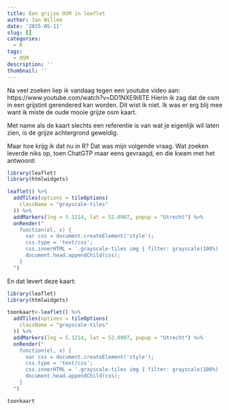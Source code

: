 ```yaml
---
title: Een grijze OSM in leaflet
author: Jan Willem
date: '2025-05-11'
slug: []
categories:
  - R
tags:
  - OSM
description: ''
thumbnail: ''
---
```

Na veel zoeken liep ik vandaag tegen een youtube video aan: https://www.youtube.com/watch?v=DD1NXE9i8TE  Hierin ik zag dat de osm in een grijstint gerendered kan worden. Dit wist ik niet. Ik was er erg blij mee want ik miste de oude mooie grijze osm kaart. 

Met name als de kaart slechts een referentie is van wat je eigenlijk wil laten zien, is de grijze achtergrond geweldig.

Maar hoe krijg ik dat nu in R? Dat was mijn volgende vraag. Wat zoeken leverde niks op, toen ChatGTP maar eens gevraagd, en die kwam met het antwoord:

```r
library(leaflet)
library(htmlwidgets)

leaflet() %>%
  addTiles(options = tileOptions(
    className = "grayscale-tiles"
  )) %>%
  addMarkers(lng = 5.1214, lat = 52.0907, popup = "Utrecht") %>%
  onRender("
    function(el, x) {
      var css = document.createElement('style');
      css.type = 'text/css';
      css.innerHTML = '.grayscale-tiles img { filter: grayscale(100%) !important; }';
      document.head.appendChild(css);
    }
  ")
```

En dat levert deze kaart:

```r
library(leaflet)
library(htmlwidgets)

toonkaart<-leaflet() %>%
  addTiles(options = tileOptions(
    className = "grayscale-tiles"
  )) %>%
  addMarkers(lng = 5.1214, lat = 52.0907, popup = "Utrecht") %>%
  onRender("
    function(el, x) {
      var css = document.createElement('style');
      css.type = 'text/css';
      css.innerHTML = '.grayscale-tiles img { filter: grayscale(100%) !important; }';
      document.head.appendChild(css);
    }
  ")
```

```r
toonkaart
```

